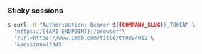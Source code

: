 ### Sticky sessions

```bash
$ curl -H "Authorization: Bearer ${{COMPANY_SLUG}}_TOKEN" \
  'https://{{API_ENDPOINT}}/browser'\
  '?url=https://www.imdb.com/title/tt0094012'\
  '&session=12345'
```
